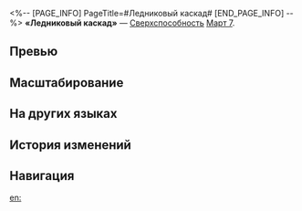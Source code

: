 <%-- [PAGE_INFO]
PageTitle=#Ледниковый каскад#
[END_PAGE_INFO] --%>
{{Навык Инфобокс
|Название         = Ледниковый каскад
|Изображение      = Навык Ледниковый каскад.png
|Персонаж         = Март 7 (Сохранение)
|Тип              = Сверхспособность
|Тэг              = Групповая атака
|УронСтойк        = 20
|ЭнергияГен       = 5
|Энергия          = 120
|Длительность     = 
|Описание         = Наносит всем противникам ледяной урон, равный {{Цвет|Выделенный|90%—162%}} от силы атаки Март 7. При попадании имеет {{Доп эффект|базовый шанс}} 50% наложить на противников статус Заморозка на 1 ход.<br />Противник со статусом Заморозка не может совершать действий и будет получать {{Доп эффект|дополнительный ледяной урон}}, равный {{Цвет|Выделенный|30%—66%}} от силы атаки Март 7, в начале каждого хода.
|Свойство1        = 
|Масштабирование1 = 
}}
'''«Ледниковый каскад»''' — [[Сверхспособность]] [[Март 7]].

==Превью==
{{Превью
|Файл = Ледниковый каскад Превью
}}

==Масштабирование==
{{Масштабирование навыка
|90%;96%;102%;108%;114%;120%;127.5%;135%;142.5%;150%;156%;162%;168%;174%;180%
|30%;33%;36%;39%;42%;45%;48.75%;52.5%;56.25%;60%;63%;66%;69%;72%;75%
}}

==На других языках==
{{На других языках
|en   = Glacial Cascade
|zhs  = 冰刻箭雨之时
|zht  = 冰刻箭雨之時
|ja   = {{Rubi|氷刻|ひょうこく}}{{Rubi|矢雨|やう}}の{{Rubi|時|とき}}
|ko   = 얼음 화살비의 시간
|es   = Lluvia glacial
|fr   = Cascade glaciale
|ru   = Ледниковый каскад
|th   = Glacial Cascade
|vi   = Mưa Tên Băng Giá
|de   = Gletscherkaskade
|id   = Glacial Cascade
|pt   = Cascata Glacial
}}

==История изменений==
{{История изменений|3.5}}

==Навигация==
{{Навык Навбокс|Март 7 (Сохранение)}}

[[en:]]